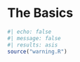 # The Basics {#sec-the-basics-intro .unnumbered}

```r
#| echo: false
#| message: false
#| results: asis
source("warning.R")
```
